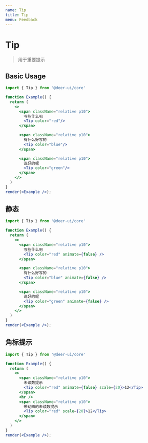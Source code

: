 ```yaml
---
name: Tip
title: Tip
menu: Feedback
---
```


# Tip

> 用于重要提示

## Basic Usage

```jsx live noInline
import { Tip } from '@deer-ui/core'

function Example() {
  return (
    <>
      <span className="relative p10">
        写些什么吧
        <Tip color="red"/>
      </span>

      <span className="relative p10">
        有什么好写的
        <Tip color="blue"/>
      </span>

      <span className="relative p10">
        说好的呢
        <Tip color="green"/>
      </span>
    </>
  )
}
render(<Example />);
```

## 静态

```jsx live noInline
import { Tip } from '@deer-ui/core'

function Example() {
  return (
    <>
      <span className="relative p10">
        写些什么吧
        <Tip color="red" animate={false} />
      </span>

      <span className="relative p10">
        有什么好写的
        <Tip color="blue" animate={false} />
      </span>

      <span className="relative p10">
        说好的呢
        <Tip color="green" animate={false} />
      </span>
    </>
  )
}
render(<Example />);
```

## 角标提示

```jsx live noInline
import { Tip } from '@deer-ui/core'

function Example() {
  return (
    <>
      <span className="relative p10">
        未读数提示
        <Tip color="red" animate={false} scale={20}>12</Tip>
      </span>
      <hr />
      <span className="relative p10">
        带动画的未读数提示
        <Tip color="red" scale={20}>12</Tip>
      </span>
    </>
  )
}
render(<Example />);
```
